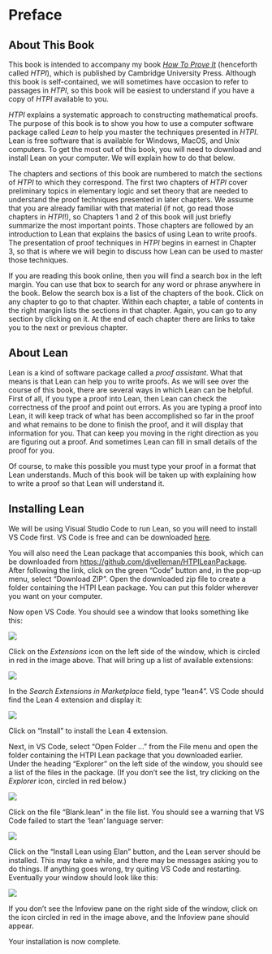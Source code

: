 # Preface {.unnumbered}

## About This Book

This book is intended to accompany my book [*How To Prove It*](https://www.cambridge.org/highereducation/books/how-to-prove-it/6D2965D625C6836CD4A785A2C843B3DA#overview) (henceforth called *HTPI*), which is published by Cambridge University Press.  Although this book is self-contained, we will sometimes have occasion to refer to passages in *HTPI*, so this book will be easiest to understand if you have a copy of *HTPI* available to you.

*HTPI* explains a systematic approach to constructing mathematical proofs.  The purpose of this book is to show you how to use a computer software package called *Lean* to help you master the techniques presented in *HTPI*.  Lean is free software that is available for Windows, MacOS, and Unix computers.  To get the most out of this book, you will need to download and install Lean on your computer.  We will explain how to do that below.

The chapters and sections of this book are numbered to match the sections of *HTPI* to which they correspond.  The first two chapters of *HTPI* cover preliminary topics in elementary logic and set theory that are needed to understand the proof techniques presented in later chapters.  We assume that you are already familiar with that material (if not, go read those chapters in *HTPI*!), so Chapters 1 and 2 of this book will just briefly summarize the most important points.  Those chapters are followed by an introduction to Lean that explains the basics of using Lean to write proofs.  The presentation of proof techniques in *HTPI* begins in earnest in Chapter 3, so that is where we will begin to discuss how Lean can be used to master those techniques.

If you are reading this book online, then you will find a search box in the left margin.  You can use that box to search for any word or phrase anywhere in the book.  Below the search box is a list of the chapters of the book.  Click on any chapter to go to that chapter.  Within each chapter, a table of contents in the right margin lists the sections in that chapter.  Again, you can go to any section by clicking on it.  At the end of each chapter there are links to take you to the next or previous chapter.

## About Lean

Lean is a kind of software package called a *proof assistant*.  What that means is that Lean can help you to write proofs.  As we will see over the course of this book, there are several ways in which Lean can be helpful.  First of all, if you type a proof into Lean, then Lean can check the correctness of the proof and point out errors.  As you are typing a proof into Lean, it will keep track of what has been accomplished so far in the proof and what remains to be done to finish the proof, and it will display that information for you.  That can keep you moving in the right direction as you are figuring out a proof.  And sometimes Lean can fill in small details of the proof for you.

Of course, to make this possible you must type your proof in a format that Lean understands.  Much of this book will be taken up with explaining how to write a proof so that Lean will understand it.

## Installing Lean

We will be using Visual Studio Code to run Lean, so you will need to install VS Code first.  VS Code is free and can be downloaded [here](https://code.visualstudio.com).

You will also need the Lean package that accompanies this book, which can be downloaded from [https://github.com/djvelleman/HTPILeanPackage](https://github.com/djvelleman/HTPILeanPackage).  After following the link, click on the green "Code" button and, in the pop-up menu, select "Download ZIP".  Open the downloaded zip file to create a folder containing the HTPI Lean package.  You can put this folder wherever you want on your computer.

Now open VS Code.  You should see a window that looks something like this:

![](Images/VSCodeStart.png)

Click on the *Extensions* icon on the left side of the window, which is circled in red in the image above.  That will bring up a list of available extensions:

![](Images/FindExtension.png)

In the *Search Extensions in Marketplace* field, type "lean4".  VS Code should find the Lean 4 extension and display it:

![](Images/InstallExtension.png)

Click on "Install" to install the Lean 4 extension.

Next, in VS Code, select "Open Folder ..." from the File menu and open the folder containing the HTPI Lean package that you downloaded earlier.  Under the heading "Explorer" on the left side of the window, you should see a list of the files in the package.  (If you don't see the list, try clicking on the *Explorer* icon, circled in red below.)

![](Images/OpenPackage.png)

Click on the file "Blank.lean" in the file list.  You should see a warning that VS Code failed to start the 'lean' language server:

![](Images/Install-elan.png){fig-align="center"}

Click on the "Install Lean using Elan" button, and the Lean server should be installed.  This may take a while, and there may be messages asking you to do things.  If anything goes wrong, try quiting VS Code and restarting.  Eventually your window should look like this:

![](Images/Ready.png)

If you don't see the Infoview pane on the right side of the window, click on the icon circled in red in the image above, and the Infoview pane should appear.

Your installation is now complete.
